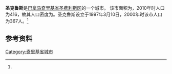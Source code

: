 {{Infobox settlement
|name                   = 圣克鲁斯
|native_name            = 
|settlement_type        = [[市_(巴拿马)|市]]
|image_skyline          = 
|image_caption          = 
|image_alt              = 
|pushpin_map            =
|coordinates_display    = inline,title
|coordinates_region     = PA
|subdivision_type       = 国家
|subdivision_name       = {{flag|Panama}}
|subdivision_type1      = [[巴拿马行政区划|省份]]
|subdivision_name1      = [[奇里基省|奇里基省]]
|subdivision_type2      = [[区_(巴拿马)|区]]
|subdivision_name2      = [[圣费利斯区|圣费利斯区]]
|leader_title           = 
|leader_name            = 
|established_title      = 设立时间
|established_date       = March 7, 1997<ref name=inec/>
|area_land_km2          = 55.7
|area_footnotes         = <ref name=inec>[http://www.contraloria.gob.pa/inec/archivos/P3601Cuadro11.xls {{Wayback|url=http://www.contraloria.gob.pa/inec/archivos/P3601Cuadro11.xls |date=20160304030354 }} "Cuadro 11 (Superficie, población y densidad de población en la República...)" [Table 11 (Area, population, and population density in the Republic...)<nowiki>]</nowiki>] (.xls). In {{cite web|title=Resultados Finales Básicos|trans-title=Basic Final Results|url=https://www.contraloria.gob.pa/inec/publicaciones/Publicaciones.aspx?ID_SUBCATEGORIA=59&ID_PUBLICACION=360&ID_IDIOMA=1&ID_CATEGORIA=13|publisher=[[巴拿马国家统计及普查局|巴拿马国家统计及普查局]]|accessdate=May 26, 2015|language=es|archive-date=2015-07-10|archive-url=https://web.archive.org/web/20150710070123/http://www.contraloria.gob.pa/inec/Publicaciones/Publicaciones.aspx?ID_SUBCATEGORIA=59&ID_PUBLICACION=360&ID_IDIOMA=1&ID_CATEGORIA=13|dead-url=no}}</ref>
|population_as_of       = 2010
|population_total       = 416
|population_footnotes   = <ref name=inec/>
|population_density_km2 = 7.5
|population_note        = 人口密度数据由计算得出
|timezone1              = [[北美东部时区|东部时区]]
|utc_offset1            = −5
|latd                   = 
|latm                   = 
|lats                   = 
|latNS                  = 
|longd                  = 
|longm                  = 
|longs                  = 
|longEW                 = }}

'''圣克鲁斯'''是[[巴拿马|巴拿马]][[奇里基省|奇里基省]][[圣费利斯区|圣费利斯区]]的一个城市。 该市面积为{{convert|55.7|sqkm|sqmi}}，2010年时人口为416，故其人口密度为{{convert|7.5|PD/sqkm|PD/sqmi}}。圣克鲁斯设立于1997年3月10日，2000年时该市人口为367人。<ref name=inec/>

==参考资料==
{{reflist}}

{{Chiriquí Province}}

{{coord|8.2333|N|81.9167|W|display=title}}

[[Category:奇里基省城市|Category:奇里基省城市]]

{{Panama-geo-stub}}